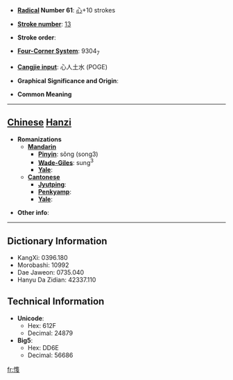 * '''[[Wiktionary:Chinese radical index| Radical]] Number 61''': [[Wiktionary:Chinese radical index 心|心]]+10 strokes

* '''[[Wiktionary:Chinese total strokes index|Stroke number]]''': [[Wiktionary:Chinese total strokes index 13|13]]

* '''Stroke order''': 

* '''[[Wiktionary:Chinese four corner index|Four-Corner System]]''': 9304<sub>7</sub>

* '''[[Wiktionary:Chinese Cangjie index|Cangjie input]]''': 心人土水 (POGE)

* '''Graphical Significance and Origin''': 

* '''Common Meaning'''

----

== [[Chinese]] [[Hanzi]] ==

* '''Romanizations'''
** '''[[Mandarin]]'''
*** '''[[Pinyin]]''': sǒng (song3)
*** '''[[Wade-Giles]]''': sung<sup>3</sup>
*** '''[[Yale]]''': 
** '''[[Cantonese]]'''
*** '''[[Jyutping]]''':
*** '''[[Penkyamp]]''': 
*** '''[[Yale]]''': 

* '''Other info''': 

----

== Dictionary Information ==

* KangXi: 0396.180
* Morobashi: 10992
* Dae Jaweon: 0735.040
* Hanyu Da Zidian: 42337.110

== Technical Information ==

* '''Unicode''':
** Hex: 612F
** Decimal: 24879
* '''Big5''':
** Hex: DD6E
** Decimal: 56686

[[fr:愯]]